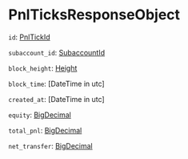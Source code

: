 # PnlTicksResponseObject

`id`: [PnlTickId]

`subaccount_id`: [SubaccountId]

`block_height`: [Height]

`block_time`: [DateTime in utc]

`created_at`: [DateTime in utc]

`equity`: [BigDecimal]

`total_pnl`: [BigDecimal]

`net_transfer`: [BigDecimal]

[PnlTickId]: /types/pnl_tick_id
[SubaccountId]: /types/subaccount_id
[Height]: /types/height
[BigDecimal]: /types/big_decimal
